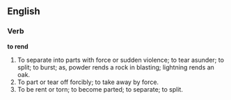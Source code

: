 ==English==

===Verb===

'''to rend'''

#To separate into parts with force or sudden violence; to tear asunder; to split; to burst; as, powder rends a rock in blasting; lightning rends an oak.
#To part or tear off forcibly; to take away by force.
#To be rent or torn; to become parted; to separate; to split.